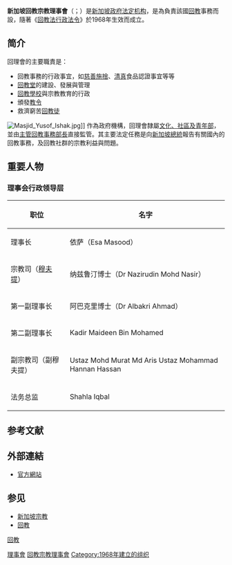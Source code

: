 {{multiple issues|
{{expand|time=2017-03-05T07:22:41+00:00}}
{{unreferenced|time=2017-03-05T07:22:41+00:00}}
}}
{{Infobox Government agency
|agency_name     = 新加坡回教宗教理事會
|nativename      = '''Islamic Religious Council of Singapore <br> Majlis Ugama Islam Singapura'''
|nativename_r    = 
|seal            = Coat of arms of Singapore.svg
|seal_width      = 120px
|seal_caption    = [[新加坡国徽|新加坡国徽]]
|logo            = 
|logo_width      = 
|logo_caption    = 
|formed          =
|preceding1      =
|dissolved       =
|superseding     =
|jurisdiction    = {{SGP}}
|employees       = 127 (2012年)<ref name="stats">{{cite journal|last1= |first1= |last2= |first2= |year= 2013|title= Expenditure Estimates for the Financial Year 2013/2014|journal= |volume= |issue= |page= 403|publisher= Ministry of Finance|doi= |url= http://www.singaporebudget.gov.sg/budget_2013/revenue_expenditure/attachment/54%20MCCY%20Annex%202013.pdf|accessdate= 22 May 2013|archive-date= 2016-03-04|archive-url= https://web.archive.org/web/20160304091221/http://www.singaporebudget.gov.sg/budget_2013/revenue_expenditure/attachment/54%20MCCY%20Annex%202013.pdf|dead-url= no}}</ref>
|budget          = 224.8万[[新加坡元|元]] (2012年)<ref name="stats"/>
|minister1_name  = 馬善高
|minister1_pfo   = 環境及水源部長、回教事務主管部長
|headquarters    = 273 Braddell Road, Singapore Islamic Hub, Singapore 579702
|chief1          = Haji Mohammad Alami Musa
|chief1_title    = 主席
|chief2          = Dr Nazirudin Mohd Nasir
|chief2_title    = Mufti
|chief3          = Esa Han Hsien Masood
|chief3_title    = CEO
|parent_agency   = [[新加坡文化、社區及青年部|新加坡文化、社區及青年部]]
|child1_agency   =
|website         = {{URL|https://www.muis.gov.sg}}
|footnotes       =
}}
{{Islam|all}}
'''新加坡回教宗教理事會'''（{{lang-en|Islamic Religious Council of Singapore}}；{{lang-ms|Majlis Ugama Islam Singapura}}）是[[新加坡政府法定机构|新加坡政府法定机构]]，是為負責該國[[回教|回教]]事務而設，隨著《[[回教法行政法令|回教法行政法令]]》於1968年生效而成立。

== 简介 ==
回理會的主要職責是：
*回教事務的行政事宜，如[[天課|慈善施捨]]、[[清真|清真]]食品認證事宜等等
*[[回教堂|回教堂]]的建設、發展與管理
*[[伊斯蘭學校|回教學校]]與宗教教育的行政
*頒發[[伊斯蘭教令|教令]]
*救濟窮苦[[回教徒|回教徒]]
[[File:Masjid_Yusof_Ishak.jpg|thumb]]]]
作為政府機構，回理會隸屬[[文化、社區及青年部|文化、社區及青年部]]，並由[[主管回教事務部長|主管回教事務部長]]直接監管。其主要法定任務是向[[新加坡總統|新加坡總統]]報告有關國內的回教事務，及回教社群的宗教利益與問題。

== 重要人物 ==

=== 理事会行政领导层 ===
{| class="wikitable mw-collapsible"
!职位
!名字
|-
|理事长
|依萨（Esa Masood）
|-
|宗教司（[[穆夫提|穆夫提]]）
|纳兹鲁汀博士（Dr Nazirudin Mohd Nasir）
|-
|第一副理事长
|阿巴克里博士（Dr Albakri Ahmad）
|-
|第二副理事长
|Kadir Maideen Bin Mohamed
|-
|副宗教司（副穆夫提）
|Ustaz Mohd Murat Md Aris 
Ustaz Mohammad Hannan Hassan
|-
|法务总监
|Shahla Iqbal
|}

== 参考文献 ==
{{reflist|2}}

==外部連結==
*[http://www.muis.gov.sg 官方網站] {{Wayback|url=http://www.muis.gov.sg/ |date=20150219084830 }}

== 参见 ==

* [[新加坡宗教|新加坡宗教]]
* [[伊斯兰教|回教]]

[[Category:新加坡回教|理事會]]
[[category:新加坡宗教組織|回教]]
[[Category:新加坡政府机构|回教宗教理事會]]
[[Category:1968年建立的组织|Category:1968年建立的组织]]